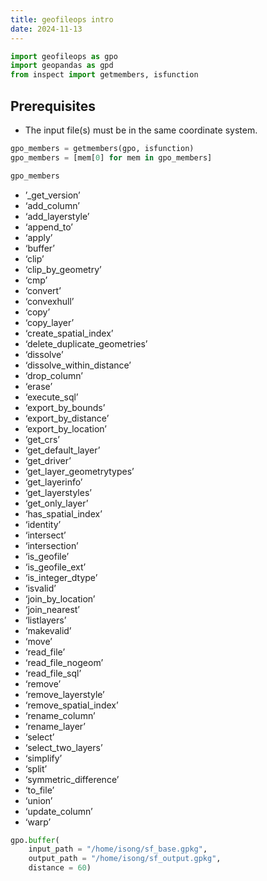 ```yaml
---
title: geofileops intro
date: 2024-11-13
---
```


```python
import geofileops as gpo
import geopandas as gpd
from inspect import getmembers, isfunction
```

## Prerequisites
- The input file(s) must be in the same coordinate system.

```python
gpo_members = getmembers(gpo, isfunction)
gpo_members = [mem[0] for mem in gpo_members]
```

```python
gpo_members
```

- '_get_version'
- 'add_column'
- 'add_layerstyle'
- 'append_to'
- 'apply'
- 'buffer'
- 'clip'
- 'clip_by_geometry'
- 'cmp'
- 'convert'
- 'convexhull'
- 'copy'
- 'copy_layer'
- 'create_spatial_index'
- 'delete_duplicate_geometries'
- 'dissolve'
- 'dissolve_within_distance'
- 'drop_column'
- 'erase'
- 'execute_sql'
- 'export_by_bounds'
- 'export_by_distance'
- 'export_by_location'
- 'get_crs'
- 'get_default_layer'
- 'get_driver'
- 'get_layer_geometrytypes'
- 'get_layerinfo'
- 'get_layerstyles'
- 'get_only_layer'
- 'has_spatial_index'
- 'identity'
- 'intersect'
- 'intersection'
- 'is_geofile'
- 'is_geofile_ext'
- 'is_integer_dtype'
- 'isvalid'
- 'join_by_location'
- 'join_nearest'
- 'listlayers'
- 'makevalid'
- 'move'
- 'read_file'
- 'read_file_nogeom'
- 'read_file_sql'
- 'remove'
- 'remove_layerstyle'
- 'remove_spatial_index'
- 'rename_column'
- 'rename_layer'
- 'select'
- 'select_two_layers'
- 'simplify'
- 'split'
- 'symmetric_difference'
- 'to_file'
- 'union'
- 'update_column'
- 'warp'


```python
gpo.buffer(
    input_path = "/home/isong/sf_base.gpkg",
    output_path = "/home/isong/sf_output.gpkg",
    distance = 60)
```

